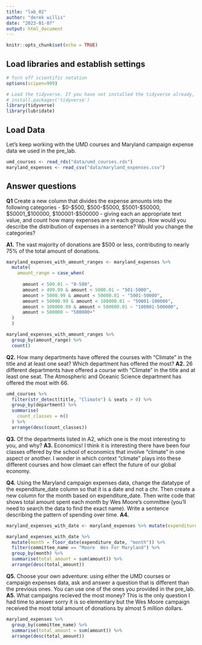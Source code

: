 ```yaml
---
title: "lab_02"
author: "derek willis"
date: "2023-01-07"
output: html_document
---
```


```r
knitr::opts_chunk$set(echo = TRUE)
```

## Load libraries and establish settings

```r
# Turn off scientific notation
options(scipen=999)

# Load the tidyverse. If you have not installed the tidyverse already, remove the # from the next line and run it first.  
# install.packages('tidyverse')
library(tidyverse)
library(lubridate)
```

## Load Data

Let's keep working with the UMD courses and Maryland campaign expense data we used in the pre_lab.

```r
umd_courses <- read_rds("data/umd_courses.rds")
maryland_expenses <- read_csv("data/maryland_expenses.csv")
```

## Answer questions

**Q1** Create a new column that divides the expense amounts into the following categories - \$0-\$500, \$500-\$5000, \$5001-\$50000, \$50001\_\$100000, \$100001-\$500000 - giving each an appropriate text value, and count how many expenses are in each group. How would you describe the distribution of expenses in a sentence? Would you change the categories?

**A1.** The vast majority of donations are $500 or less, contributing to nearly 75% of the total amount of donations.

```r
maryland_expenses_with_amount_ranges <- maryland_expenses %>% 
  mutate(
    amount_range = case_when(
    
      amount < 500.01 ~ "0-500",
      amount > 499.99 & amount < 5000.01 ~ "501-5000",
      amount > 5000.99 & amount < 50000.01 ~ "5001-50000",
      amount > 50000.99 & amount < 100000.01 ~ "50001-100000",
      amount > 100000.99 & amount < 500000.01 ~ "100001-500000",
      amount > 500000 ~ "500000+"
  )
  )

maryland_expenses_with_amount_ranges %>%
  group_by(amount_range) %>%
  count()
```

**Q2.** How many departments have offered the courses with "Climate" in the title and at least one seat? Which department has offered the most? 
**A2.** 26 different departments have offered a course with "Climate" in the title and at least one seat. The Atmospheric and Oceanic Science department has offered the most with 66. 

```r
umd_courses %>% 
  filter(str_detect(title, "Climate") & seats > 0) %>%
  group_by(department) %>%
  summarise(
    count_classes = n()
  ) %>%
  arrange(desc(count_classes))
```

**Q3.** Of the departments listed in A2, which one is the most interesting to you, and why?
**A3.** Economics! I think it is interesting there have been four classes offered by the school of economics that involve "climate" in one aspect or another. I wonder in which context "climate" plays into these different courses and how climaet can effect the future of our global economy. 

**Q4.** Using the Maryland campaign expenses data, change the datatype of the expenditure_date column so that it is a date and not a chr. Then create a new column for the month based on expenditure_date. Then write code that shows total amount spent each month by Wes Moore's committee (you'll need to search the data to find the exact name). Write a sentence describing the pattern of spending over time.
**A4.**

```r
maryland_expenses_with_date <- maryland_expenses %>% mutate(expenditure_date=mdy(expenditure_date))

maryland_expenses_with_date %>%
  mutate(month = floor_date(expenditure_date, "month")) %>%
  filter(committee_name == "Moore  Wes For Maryland") %>%
  group_by(month) %>%
  summarise(total_amount = sum(amount)) %>%
  arrange(desc(total_amount))
```

**Q5.** Choose your own adventure: using either the UMD courses or campaign expenses data, ask and answer a question that is different than the previous ones. You can use one of the ones you provided in the pre_lab.
**A5.** What campaigns recieved the most money? This is the only question I had time to answer sorry it is so elementary but the Wes Moore campaign received the most total amount of donations by almost 5 million dollars.

```r
maryland_expenses %>%
  group_by(committee_name) %>%
  summarise(total_amount = sum(amount)) %>%
  arrange(desc(total_amount))
```

